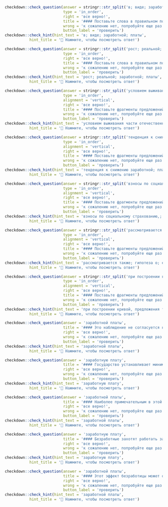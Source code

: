 
```r
checkdown::check_question(answer = stringr::str_split('в; виде; заработной; платы', '; ') |> unlist(), 
                          type = 'in_order',
                          right = 'все верно!',
                          title = '#### Поставьте слова в правильном порядке:',
                          wrong = 'к сожалению нет, попробуйте еще раз...',
                          button_label = 'проверить')
checkdown::check_hint(hint_text = 'в; виде; заработной; платы',
           hint_title = '🔎 Нажмите, чтобы посмотреть ответ')
```

```r
checkdown::check_question(answer = stringr::str_split('рост; реальной; заработной; платы', '; ') |> unlist(), 
                          type = 'in_order',
                          right = 'все верно!',
                          title = '#### Поставьте слова в правильном порядке:',
                          wrong = 'к сожалению нет, попробуйте еще раз...',
                          button_label = 'проверить')
checkdown::check_hint(hint_text = 'рост; реальной; заработной; платы',
           hint_title = '🔎 Нажмите, чтобы посмотреть ответ')
```

```r
checkdown::check_question(answer = stringr::str_split('условием выживания части отечественных предприятий; (в разных регионах различного количества); является не только предельно низкий; уровень заработной платы, но и несвоевременность выплат', '; ') |> unlist(), 
                          type = 'in_order',
                          alignment = 'vertical',
                          right = 'все верно!',
                          title = '#### Поставьте фрагменты предложений в правильном порядке:',
                          wrong = 'к сожалению нет, попробуйте еще раз...',
                          button_label = 'проверить')
checkdown::check_hint(hint_text = 'условием выживания части отечественных предприятий; (в разных регионах различного количества); является не только предельно низкий; уровень заработной платы, но и несвоевременность выплат',
           hint_title = '🔎 Нажмите, чтобы посмотреть ответ')
```

```r
checkdown::check_question(answer = stringr::str_split('тенденция к снижению заработной; платы складывается как со; стороны предложения труда, так; и со стороны спроса на труд', '; ') |> unlist(), 
                          type = 'in_order',
                          alignment = 'vertical',
                          right = 'все верно!',
                          title = '#### Поставьте фрагменты предложений в правильном порядке:',
                          wrong = 'к сожалению нет, попробуйте еще раз...',
                          button_label = 'проверить')
checkdown::check_hint(hint_text = 'тенденция к снижению заработной; платы складывается как со; стороны предложения труда, так; и со стороны спроса на труд',
           hint_title = '🔎 Нажмите, чтобы посмотреть ответ')
```

```r
checkdown::check_question(answer = stringr::str_split('взносы по социальному страхованию,; которые преимущественно существуют в; форме налогов, взимаемых с; заработной платы, считаются частью федерального бюджета', '; ') |> unlist(), 
                          type = 'in_order',
                          alignment = 'vertical',
                          right = 'все верно!',
                          title = '#### Поставьте фрагменты предложений в правильном порядке:',
                          wrong = 'к сожалению нет, попробуйте еще раз...',
                          button_label = 'проверить')
checkdown::check_hint(hint_text = 'взносы по социальному страхованию,; которые преимущественно существуют в; форме налогов, взимаемых с; заработной платы, считаются частью федерального бюджета',
           hint_title = '🔎 Нажмите, чтобы посмотреть ответ')
```

```r
checkdown::check_question(answer = stringr::str_split('рассматривается также; гипотеза о; единой ставке; номинальной заработной платы в экономике', '; ') |> unlist(), 
                          type = 'in_order',
                          alignment = 'vertical',
                          right = 'все верно!',
                          title = '#### Поставьте фрагменты предложений в правильном порядке:',
                          wrong = 'к сожалению нет, попробуйте еще раз...',
                          button_label = 'проверить')
checkdown::check_hint(hint_text = 'рассматривается также; гипотеза о; единой ставке; номинальной заработной платы в экономике',
           hint_title = '🔎 Нажмите, чтобы посмотреть ответ')
```

```r
checkdown::check_question(answer = stringr::str_split('при построении кривой, предложения труда для; какого-то конкретного работника мы просто определяем,; как будет меняться оптимальное количество предлагаемого; им труда при изменении ставок заработной платы', '; ') |> unlist(), 
                          type = 'in_order',
                          alignment = 'vertical',
                          right = 'все верно!',
                          title = '#### Поставьте фрагменты предложений в правильном порядке:',
                          wrong = 'к сожалению нет, попробуйте еще раз...',
                          button_label = 'проверить')
checkdown::check_hint(hint_text = 'при построении кривой, предложения труда для; какого-то конкретного работника мы просто определяем,; как будет меняться оптимальное количество предлагаемого; им труда при изменении ставок заработной платы',
           hint_title = '🔎 Нажмите, чтобы посмотреть ответ')
```

```r
checkdown::check_question(answer = 'заработной платы', 
                          title = '#### Это наблюдение не согласуется ни с моделью жесткой ____________ (**заработный, плата**), ни с моделью неверных представлений рабочих.',
                          right = 'все верно!', 
                          wrong = 'к сожалению нет, попробуйте еще раз...',
                          button_label = 'проверить')
checkdown::check_hint(hint_text = 'заработной платы',
           hint_title = '🔎 Нажмите, чтобы посмотреть ответ')                          
```

```r
checkdown::check_question(answer = 'заработную плату', 
                          title = '#### Государство устанавливает минимальную ____________ (**заработный, плата**) с тем, чтобы соблюдались интересы низкооплачиваемых категорий работников.',
                          right = 'все верно!', 
                          wrong = 'к сожалению нет, попробуйте еще раз...',
                          button_label = 'проверить')
checkdown::check_hint(hint_text = 'заработную плату',
           hint_title = '🔎 Нажмите, чтобы посмотреть ответ')                          
```

```r
checkdown::check_question(answer = 'заработной платы', 
                          title = '#### Наиболее примечательным в этой таблице является весьма высокая доля ____________ (**заработный, плата**) наемным работникам в национальном доходе.',
                          right = 'все верно!', 
                          wrong = 'к сожалению нет, попробуйте еще раз...',
                          button_label = 'проверить')
checkdown::check_hint(hint_text = 'заработной платы',
           hint_title = '🔎 Нажмите, чтобы посмотреть ответ')                          
```

```r
checkdown::check_question(answer = 'заработную плату', 
                          title = '#### Безработные захотят работать за ____________ (**заработный, плата**) ниже, чем та, которую получают занятые.',
                          right = 'все верно!', 
                          wrong = 'к сожалению нет, попробуйте еще раз...',
                          button_label = 'проверить')
checkdown::check_hint(hint_text = 'заработную плату',
           hint_title = '🔎 Нажмите, чтобы посмотреть ответ')                          
```

```r
checkdown::check_question(answer = 'заработной платы', 
                          title = '#### Этот эффект безработицы может оказывать сдерживающее воздействие на требования профсоюзов по повышению ____________ (**заработный, плата**).',
                          right = 'все верно!', 
                          wrong = 'к сожалению нет, попробуйте еще раз...',
                          button_label = 'проверить')
checkdown::check_hint(hint_text = 'заработной платы',
           hint_title = '🔎 Нажмите, чтобы посмотреть ответ')                          
```
